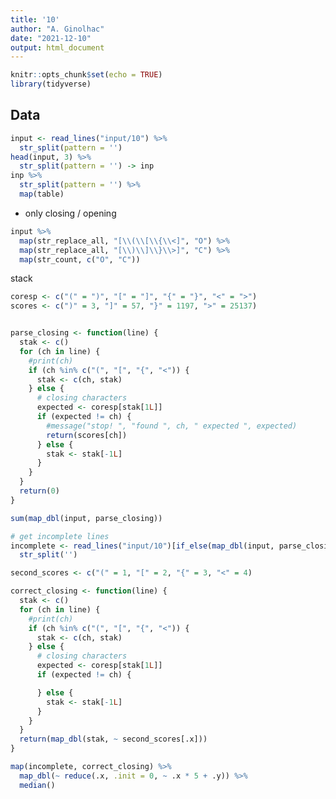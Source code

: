 ```yaml
---
title: '10'
author: "A. Ginolhac"
date: "2021-12-10"
output: html_document
---
```


```r
knitr::opts_chunk$set(echo = TRUE)
library(tidyverse)
```

## Data


```r
input <- read_lines("input/10") %>% 
  str_split(pattern = '')
head(input, 3) %>% 
  str_split(pattern = '') -> inp
inp %>% 
  str_split(pattern = '') %>% 
  map(table)
```

- only closing / opening

```r
input %>% 
  map(str_replace_all, "[\\(\\[\\{\\<]", "O") %>% 
  map(str_replace_all, "[\\)\\]\\}\\>]", "C") %>% 
  map(str_count, c("O", "C"))
```

stack

```r
coresp <- c("(" = ")", "[" = "]", "{" = "}", "<" = ">")
scores <- c(")" = 3, "]" = 57, "}" = 1197, ">" = 25137)


parse_closing <- function(line) {
  stak <- c()
  for (ch in line) {
    #print(ch)
    if (ch %in% c("(", "[", "{", "<")) {
      stak <- c(ch, stak)
    } else {
      # closing characters
      expected <- coresp[stak[1L]]
      if (expected != ch) {
        #message("stop! ", "found ", ch, " expected ", expected)
        return(scores[ch])
      } else {
        stak <- stak[-1L]
      }
    }
  }
  return(0)
}

sum(map_dbl(input, parse_closing))
```


```r
# get incomplete lines
incomplete <- read_lines("input/10")[if_else(map_dbl(input, parse_closing) == 0, TRUE, FALSE)] %>% 
  str_split('')

second_scores <- c("(" = 1, "[" = 2, "{" = 3, "<" = 4)

correct_closing <- function(line) {
  stak <- c()
  for (ch in line) {
    #print(ch)
    if (ch %in% c("(", "[", "{", "<")) {
      stak <- c(ch, stak)
    } else {
      # closing characters
      expected <- coresp[stak[1L]]
      if (expected != ch) {

      } else {
        stak <- stak[-1L]
      }
    }
  }
  return(map_dbl(stak, ~ second_scores[.x]))
}

map(incomplete, correct_closing) %>% 
  map_dbl(~ reduce(.x, .init = 0, ~ .x * 5 + .y)) %>% 
  median()

```


